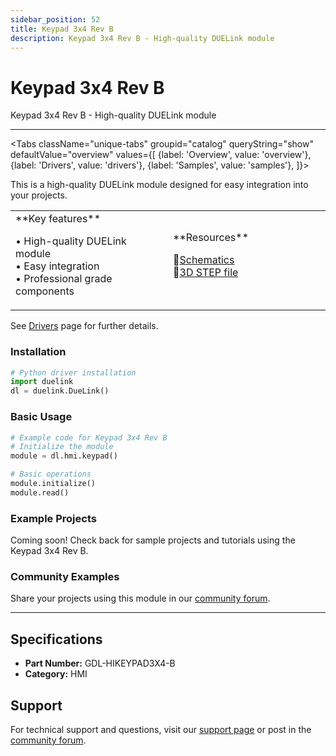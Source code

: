 ```yaml
---
sidebar_position: 52
title: Keypad 3x4 Rev B
description: Keypad 3x4 Rev B - High-quality DUELink module
---
```



# Keypad 3x4 Rev B

<ProductImageSelector 
  partNumber="hikeypad3x4-b"
  productName="Keypad 3x4 Rev B"
/>

Keypad 3x4 Rev B - High-quality DUELink module

---

<Tabs className="unique-tabs" groupid="catalog" queryString="show" defaultValue="overview"
  values={[
    {label: 'Overview', value: 'overview'},
    {label: 'Drivers', value: 'drivers'},
    {label: 'Samples', value: 'samples'},
  ]}>

<TabItem value="overview">

This is a high-quality DUELink module designed for easy integration into your projects.

<table><td width='50%'>
**Key features**

• High-quality DUELink module<br/>
• Easy integration<br/>
• Professional grade components<br/>

</td><td width='50%'>
**Resources**
 
📄[Schematics](/sch/hikeypad3x4-b.pdf)<br/>
🔩[3D STEP file](/3d/hikeypad3x4-b.step)<br/>

</td></table>

</TabItem>

<TabItem value="drivers">

See [Drivers](../../engine/drivers) page for further details.

### Installation

```python
# Python driver installation
import duelink
dl = duelink.DueLink()
```

### Basic Usage

```python
# Example code for Keypad 3x4 Rev B
# Initialize the module
module = dl.hmi.keypad()

# Basic operations
module.initialize()
module.read()
```

</TabItem>

<TabItem value="samples">

### Example Projects

Coming soon! Check back for sample projects and tutorials using the Keypad 3x4 Rev B.

### Community Examples

Share your projects using this module in our [community forum](https://forums.ghielectronics.com).

</TabItem>

</Tabs>

---

## Specifications

- **Part Number:** GDL-HIKEYPAD3X4-B
- **Category:** HMI

## Support

For technical support and questions, visit our [support page](../../support) or post in the [community forum](https://forums.ghielectronics.com).
